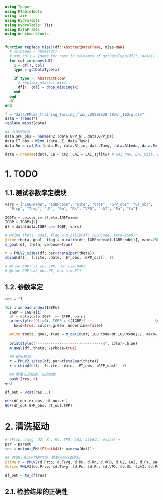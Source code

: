 ```julia
using Ipaper
using RTableTools
using Test
using HydroTools
using HydroTools: list
using DataFrames
using BenchmarkTools


function replace_miss!(df::AbstractDataFrame, miss=NaN)
  # colnames = names(df)
  # num_cols = [name for name in colnames if getDataType(df[!, name]) <: Number]
  for col in names(df)
    x = df[!, col]
    type = getDataType(x)

    if type <: AbstractFloat
      # replace_miss(x, miss)
      df[!, col] = drop_missing(x)
    end
  end
  df
end

f = "data/PMLv2_training_forcing_flux_v20200828 (80%)_102sp.csv"
data = fread(f)
replace_miss!(data)

## 处理观测值
data.GPP_obs = nanmean2.(data.GPP_NT, data.GPP_DT)
data.ET_obs = W2mm.(data.LE, data.Tavg)
data.Rn = cal_Rn.(data.Rs, data.Rl_in, data.Tavg, data.Albedo, data.Emiss)

data = @rename(data, Ca = CO2, LAI = LAI_sgfitw) # LAI_raw, LAI_whit, LAI_sgfitw
```


# 1. TODO

## 1.1. 测试参数率定模块

```julia
vars = ["IGBPname", "IGBPcode", "site", "date", "GPP_obs", "ET_obs",
  "Prcp", "Tavg", "U2", "Rn", "Rs", "VPD", "LAI", "Pa", "Ca"]

IGBPs = unique_sort(data.IGBPname)
IGBP = IGBPs[1]
df = data[data.IGBP .== IGBP, vars]

# @time theta, goal, flag = m_calib(df; IGBPcode, maxn=2500);
@time theta, goal, flag = m_calib(df; IGBPcode=df.IGBPcode[1], maxn=2500);
m_goal(df, theta; verbose=true)

r = PMLV2_sites(df; par=theta2par(theta))
cbind(df[:, [:site, :date, :ET_obs, :GPP_obs]], r)

# @time GOF(dat_obs.GPP, dat_sim.GPP)
# @time GOF(dat_obs.ET, dat_sim.ET)
```

## 1.2. 参数率定

```julia
res = []

for i in eachindex(IGBPs)
  IGBP = IGBPs[i]
  df = data[data.IGBP .== IGBP, vars]
  printstyled("[i=$i, IGBP = $(IGBP)] -------------------------------\n", 
    bold=true, color=:green, underline=false)

  @time theta, goal, flag = m_calib(df; IGBPcode=df.IGBPcode[1], maxn=2500);
  
  printstyled("-----------------------------\n", color=:blue)
  m_goal(df, theta; verbose=true)

  ## 输出数据
  r = PMLV2_sites(df; par=theta2par(theta))
  r = cbind(df[:, [:site, :date, :ET_obs, :GPP_obs]], r)

  ## 需要记录结果，记录参数
  push!(res, r)
end

df_out = vcat(res...)

GOF(df_out.ET_obs, df_out.ET)
GOF(df_out.GPP_obs, df_out.GPP)
```







# 2. 清洗驱动

```julia
# (Prcp, Tavg, U2, Rn, Rs, VPD, LAI, albedo, emiss) = 
par = param0
res = output_PML{Float64}(; n=nrow(dat));

## 在进行滑动平均的时候，需要分站点去执行
@time r = PMLV2(d.Prcp, d.Tavg, d.Rs, d.Rn, d.VPD, d.U2, LAI, d.Pa; par, res);
@btime PMLV2($d.Prcp, $d.Tavg, $d.Rs, $d.Rn, $d.VPD, $d.U2, $LAI, $d.Pa; par, res=$res)

df_out = to_df(res)
```

## 2.1. 检验结果的正确性


